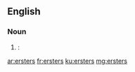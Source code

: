 ==English==

===Noun===
{{head|en|noun plural form}}

# {{lb|en|New York City|and|New Orleans}} {{plural of|erster|nodot=1|lang=en}}: {{eye dialect of|oysters|nocap=1|lang=en}}

[[ar:ersters]]
[[fr:ersters]]
[[ku:ersters]]
[[mg:ersters]]